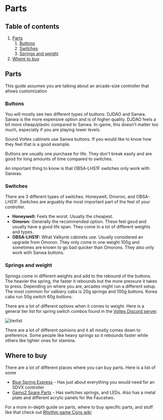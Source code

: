 
# Parts

## Table of contents
1. [Parts](/controllers/parts#parts)
    1. [Buttons](/controllers/parts#buttons)
    2. [Switches](/controllers/parts#switches)
    3. [Springs and weight](/controllers/parts#springs-and-weight)
2. [Where to buy](/controllers/parts#where-to-buy)


## Parts
<Callout>
  This guide assumes you are talking about an arcade-size controller that allows customization 
</Callout>

### Buttons
You will mostly see two different types of buttons: DJDAO and Sanwa. Sanwa is
the more expensive option and is of higher quality. DJDAO feels a bit more
cheap/plastic compared to Sanwa. In-game, this doesn't matter too much,
especially if you are playing lower levels.

Sound Voltex cabinets use Sanwa buttons. If you would like to know how they feel that is a good example. 

Buttons are usually one purchase for life. They don't break easily and are good for long amounts of time compared to switches. 

An important thing to know is that OBSA-LHS1F switches only work with Sanwas. 

### Switches
There are 3 different types of switches. Honeywell, Omoron, and OBSA-LHS1F. Switches are arguably the most important part of the feel of your controller.

- **Honeywell:** Feels the worst. Usually the cheapest. 
- **Omoron:** Generally the recommended option. These feel good and usually have a good life span. They come in a lot of different weights and types.
- **OBSA-LHS1F:** What Valkyrie cabinets use. Usually considered an upgrade from Omoron. They only come in one weight 100g and sometimes are known to go bad quicker than Omorons. They also only work with Sanwa buttons.

### Springs and weight 
Springs come in different weights and add to the rebound of the buttons. The
heavier the spring, the faster it rebounds but the more pressure it takes to
press. Depending on where you are, arcades might run a different setup. The most
common for valkiery cabs is 20g springs and 100g buttons. Korea cabs run 50g
switch 60g buttons. 

There are a lot of different options when it comes to weight. Here is a general tier list for spring switch combos found in the [Voltex Discord server](https://discord.com/invite/sdvx).

![tierlist](/controllers/tierlist.png)

There are a lot of different opinions and it all mostly comes down to preference. Some people like heavy springs so it rebounds faster while others like lighter ones for stamina. 

## Where to buy
There are a lot of different places where you can buy parts. Here is a list of some

- [Blue Spring Express](https://bluespringexpress.net/en-us) - Has just about everything you would need for an SDVX controller
- [Gamo2 Spare Parts](https://www.gamo2.com/en/index.php?dispatch=categories.view&category_id=255) - Has switches springs, and LEDs. Also has a metal plate and different acrylic panels for the Faucetwo.


For a more in-depth guide on parts, where to buy specific parts, and stuff like that check out [Rhythm game Cons wiki](https://rhythm-cons.wiki/)